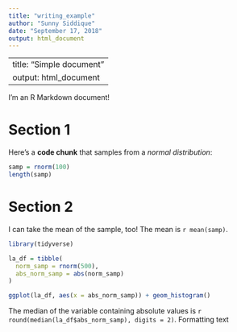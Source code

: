 ```yaml
---
title: "writing_example"
author: "Sunny Siddique"
date: "September 17, 2018"
output: html_document
---
```


---
title: "Simple document"
output: html_document
---

I'm an R Markdown document! 

# Section 1

Here's a **code chunk** that samples from 
a _normal distribution_:

```r
samp = rnorm(100)
length(samp)
```

# Section 2

I can take the mean of the sample, too!
The mean is `r mean(samp)`.


```r
library(tidyverse)

la_df = tibble(
  norm_samp = rnorm(500),
  abs_norm_samp = abs(norm_samp)
)

ggplot(la_df, aes(x = abs_norm_samp)) + geom_histogram()
```

The median of the variable containing absolute values is 
`r round(median(la_df$abs_norm_samp), digits = 2)`.
Formatting text
